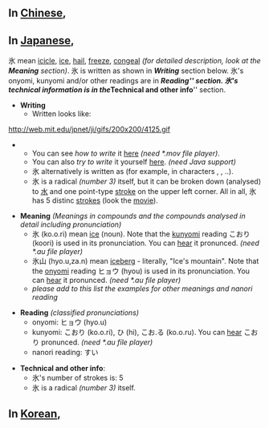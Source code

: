 == In [[Chinese]], ==


== In [[Japanese]], ==

氷 mean [[icicle]], [[ice]], [[hail]], [[freeze]], [[congeal]] ''(for detailed description, look at the '''Meaning''' section)''. 氷 is written as shown in '''''Writing''''' section below. 氷's onyomi, kunyomi and/or other readings are in '''''Reading''''' section. 氷's technical information is in the '''''Technical and other info''''' section.

*'''Writing'''
**Written looks like:
http://web.mit.edu/jpnet/ji/gifs/200x200/4125.gif
**You can see ''how to write'' it [http://web.mit.edu/jpnet/ji/movies/4125.mov here] ''(need *.mov file player)''.
**You can also ''try to write'' it yourself [http://web.mit.edu/jpnet/ji/data/4125.html here]. ''(need Java support)''
**氷 alternatively is written as [[]] (for example, in characters [[]], [[]], ..).
**氷 is a radical ''(number 3)'' itself, but it can be broken down (analysed) to [[水]] and one point-type [[stroke]] on the upper left corner. All in all, 氷 has 5 distinc [[strokes]] (look the [http://web.mit.edu/jpnet/ji/movies/4125.mov movie]).

*'''Meaning''' ''(Meanings in compounds and the compounds analysed in detail including pronunciation)''
**氷 (ko.o.ri) mean [[ice]] (noun). Note that the [[kunyomi]] reading こおり (koori) is used in its pronunciation. You can [http://web.mit.edu/jpnet/ji/data/sound/koori.au hear] it pronunced. ''(need *.au file player)''
**氷山 (hyo.u,za.n) mean [[iceberg]] - literally, "Ice's mountain". Note that the [[onyomi]] reading ヒョウ (hyou) is used in its pronunciation. You can [http://web.mit.edu/jpnet/ji/data/sound/hyouzan.au hear] it pronunced. ''(need *.au file player)''
**''please add to this list the examples for other meanings and nanori reading''

*'''Reading''' ''(classified pronunciations)''
**onyomi: ヒョウ (hyo.u)
**kunyomi: こおり (ko.o.ri), ひ (hi), こお.る (ko.o.ru). You can [http://web.mit.edu/jpnet/ji/data/sound/koori.au hear] こおり pronunced. ''(need *.au file player)''
**nanori reading: すい

*'''Technical and other info''':
**氷's number of strokes is: 5
**氷 is a radical ''(number 3)'' itself.

== In [[Korean]], ==